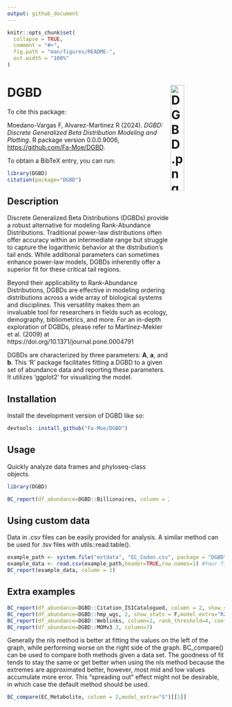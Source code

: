 ```yaml
---
output: github_document
---
```



<!-- README.md is generated from README.Rmd. Please edit that file -->

```r
knitr::opts_chunk$set(
  collapse = TRUE,
  comment = "#>",
  fig.path = "man/figures/README-",
  out.width = "100%"
)
```

# DGBD <img src="inst/figures/DGBD.png" alt="DGBD.png" align="right" width = "25%" height="25%"/>

<!-- badges: start -->
<!-- badges: end -->

To cite this package:

Moedano-Vargas F, Alvarez-Martinez R (2024). _DGBD: Discrete
Generalized Beta Distribution Modeling and Plotting_. R package
version 0.0.0.9006, <https://github.com/Fa-Moe/DGBD>.

To obtain a BibTeX entry, you can run:

``` r
library(DGBD)
citation(package="DGBD")
```

## Description

Discrete Generalized Beta Distributions (DGBDs) provide a robust alternative for modeling Rank-Abundance Distributions. Traditional power-law distributions often offer accuracy within an intermediate range but struggle to capture the logarithmic behavior at the distribution's tail ends. While additional parameters can sometimes enhance power-law models, DGBDs inherently offer a superior fit for these critical tail regions.

Beyond their applicability to Rank-Abundance Distributions, DGBDs are effective in modeling ordering distributions across a wide array of biological systems and disciplines. This versatility makes them an invaluable tool for researchers in fields such as ecology, demography, bibliometrics, and more. For an in-depth exploration of DGBDs, please refer to Martínez-Mekler et al. (2009) at https://doi.org/10.1371/journal.pone.0004791

DGBDs are characterized by three parameters: **A**, **a**, and **b**. This 'R' package facilitates fitting a DGBD to a given set of abundance data and reporting these parameters. It utilizes 'ggplot2' for visualizing the model.


## Installation

Install the development version of DGBD like so:

``` r
devtools::install_github("Fa-Moe/DGBD")
```

## Usage

Quickly analyze data frames and  phyloseq-class objects.

```r
library(DGBD)

BC_report(df_abundance=DGBD::Billionaires, column = 2, show_stats = F, model_extra = "S")

```

## Using custom data

Data in .csv files can be easily provided for analysis. A similar method can be used for .tsv files with utils::read.table().

```r
example_path <- system.file("extdata", "EC_Codon.csv", package = "DGBD") #This is just a string of text with the path of the .csv file
example_data <- read.csv(example_path,header=TRUE,row.names=1) #Your file might or might not have headers and row names.
BC_report(example_data, column = 1)
```

## Extra examples

```r
BC_report(df_abundance=DGBD::Citation_ISICatalogued, column = 2, show_stats = F,rank_threshold=1)
BC_report(df_abundance=DGBD::hmp_wgs, 2, show_stats = F,model_extra="R2",gfx_label_coords=c(50,1)) 
BC_report(df_abundance=DGBD::Weblinks, column=2, rank_threshold=4, confidence_interval=0.99)
BC_report(df_abundance=DGBD::MOMv3.3, column=7)


```

Generally the nls method is better at fitting the values on the left of the graph, while performing worse on the right side of the graph. BC_compare() can be used to compare both methods given a data set. The goodness of fit tends to stay the same or get better when using the nls method because the extremes are approximated better, however, most mid and low values accumulate more error. This "spreading out" effect might not be desirable, in which case the default method should be used.

```r
BC_compare(EC_Metabolite, column = 2,model_extra="S")[[1]]

```
